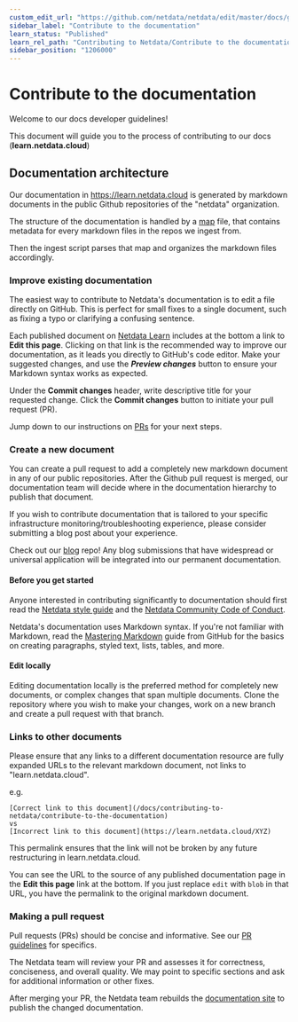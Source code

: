 ```yaml
---
custom_edit_url: "https://github.com/netdata/netdata/edit/master/docs/guidelines.md"
sidebar_label: "Contribute to the documentation"
learn_status: "Published"
learn_rel_path: "Contributing to Netdata/Contribute to the documentation"
sidebar_position: "1206000"
---
```

# Contribute to the documentation

Welcome to our docs developer guidelines!

This document will guide you to the process of contributing to our docs (**learn.netdata.cloud**)

## Documentation architecture

Our documentation in <https://learn.netdata.cloud> is generated by markdown documents in the public Github repositories of the "netdata" organization.

The structure of the documentation is handled by a [map](https://github.com/netdata/learn/blob/master/map.tsv) file, that contains metadata for every markdown files in the repos we ingest from.

Then the ingest script parses that map and organizes the markdown files accordingly.

### Improve existing documentation

The easiest way to contribute to Netdata's documentation is to edit a file directly on GitHub. This is perfect for small fixes to a single document, such as fixing a typo or clarifying a confusing sentence.

Each published document on [Netdata Learn](https://learn.netdata.cloud) includes at the bottom a link to **Edit this page**.
Clicking on that link is the recommended way to improve our documentation, as it leads you directly to GitHub's code editor.
Make your suggested changes, and use the ***Preview changes*** button to ensure your Markdown syntax works as expected.

Under the **Commit changes**  header, write descriptive title for your requested change. Click the **Commit changes** button to initiate your pull request (PR).

Jump down to our instructions on [PRs](#making-a-pull-request) for your next steps.

### Create a new document

You can create a pull request to add a completely new markdown document in any of our public repositories.
After the Github pull request is merged, our documentation team will decide where in the documentation hierarchy to publish that document.

If you wish to contribute documentation that is tailored to your specific infrastructure monitoring/troubleshooting experience, please consider submitting a blog post about your experience.

Check out our [blog](https://github.com/netdata/blog#readme) repo! Any blog submissions that have widespread or universal application will be integrated into our permanent documentation.

#### Before you get started

Anyone interested in contributing significantly to documentation should first read the [Netdata style guide](/docs/contributing-to-netdata/contribute-to-the-documentation/netdata-style-guide) and the [Netdata Community Code of Conduct](/docs/contributing-to-netdata/community-code-of-conduct).

Netdata's documentation uses Markdown syntax. If you're not familiar with Markdown, read the [Mastering Markdown](https://guides.github.com/features/mastering-markdown/) guide from GitHub for the basics on creating paragraphs, styled text, lists, tables, and more.

#### Edit locally

Editing documentation locally is the preferred method for completely new documents, or complex changes that span multiple documents. Clone the repository where you wish to make your changes, work on a new branch and create a pull request with that branch.

### Links to other documents

Please ensure that any links to a different documentation resource are fully expanded URLs to the relevant markdown document, not links to "learn.netdata.cloud".

e.g.

```
[Correct link to this document](/docs/contributing-to-netdata/contribute-to-the-documentation)
vs
[Incorrect link to this document](https://learn.netdata.cloud/XYZ)
```

This permalink ensures that the link will not be broken by any future restructuring in learn.netdata.cloud.

You can see the URL to the source of any published documentation page in the **Edit this page** link at the bottom.
If you just replace `edit` with `blob` in that URL, you have the permalink to the original markdown document.

### Making a pull request

Pull requests (PRs) should be concise and informative.
See our [PR guidelines](/docs/contributing-to-netdata#pr-guidelines) for specifics.

The Netdata team will review your PR and assesses it for correctness, conciseness, and overall quality.
We may point to specific sections and ask for additional information or other fixes.

After merging your PR, the Netdata team rebuilds the [documentation site](https://learn.netdata.cloud) to publish the changed documentation.

